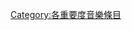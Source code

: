 {{Catnav|維基專題|藝術與休閒專題|音樂專題|各重要度音樂條目}}
{{Empty category}}
{{Articles by Importance|topic=音樂|project=音樂}}
{{CategoryTOC}}
[[Category:各重要度音樂條目|Category:各重要度音樂條目]]
